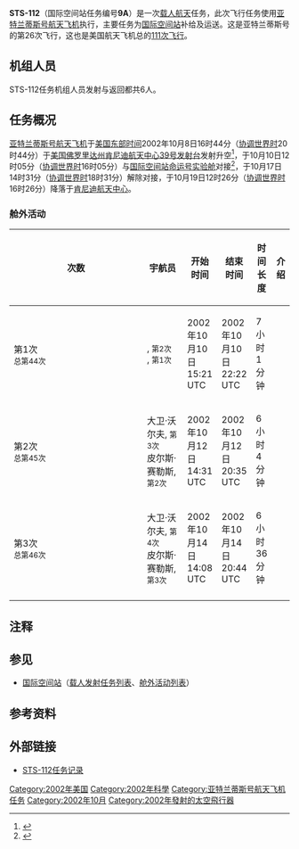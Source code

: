 {{noteTA
|G1=Aero
}}
{{Infobox spaceflight 
| name                  = STS-112
| image                 = STS-112 Launch of Space Shuttle Atlantis.jpg
| image_caption         = STS-112发射
| insignia              = Sts-112-patch.png
| mission_type      = [[国际空间站|国际空间站]]补给<br>运送国际空间站部件
| operator              = [[NASA|NASA]]
| COSPAR_ID             =2002-047A
| SATCAT                = 27537
| mission_duration      = 10天19小时58分钟
| distance_travelled    = 
| orbits_completed      =

| spacecraft            = [[亚特兰蒂斯号航天飞机|亚特兰蒂斯号航天飞机]]
| manufacturer          = 
| launch_mass           =  
| landing_mass         =

| launch_date           =2002年10月7日 19:45 ([[UTC|UTC]])
| launch_site           = [[肯尼迪航天中心|肯尼迪航天中心]] [[肯尼迪航天中心39号发射台|LC-39B]]

| landing_date          = 2002年10月18日 15:44 ([[UTC|UTC]])
| landing_site          = [[肯尼迪航天中心|肯尼迪航天中心]]{{le|航天飞机着陆设施|Shuttle Landing Facility}}

| crew_size             =6
| crew_members          ={{le|杰弗里·阿什比|Jeffrey S. Ashby}}<br />{{le|帕梅拉·梅尔罗伊|Pamela Melroy}}<br />[[皮尔斯·塞勒斯|皮尔斯·塞勒斯]]<br />{{le|桑德拉·马格努斯|Sandra Magnus}}<br />{{le|大卫·沃尔夫|David A. Wolf}}<br />[[费奥多尔·尤尔奇欣|费奥多尔·尤尔奇欣]]
| crew_launching         =
| crew_landing         =
| crew_callsign         = 
| crew_photo           =STS-112 crew.jpg
| crew_photo_caption    =从左到右：马格努斯、沃尔夫、梅尔罗伊、阿什比、塞勒斯、尤尔奇欣

| orbit_epoch           = 
| orbit_reference       = [[地心轨道|地心轨道]]
| orbit_regime          = [[近地轨道|近地轨道]]
| orbit_periapsis       = 
| orbit_apoapsis        = 
| orbit_inclination     = 51.64°
| orbit_period          = 90分钟
| apsis                 = 地
| docking               = 
 {{Infobox spaceflight/Dock
   | docking_target     = [[国际空间站|国际空间站]]
   | docking_type       = dock
   | docking_port       = [[命运号实验舱|命运号实验舱]]
   | docking_date       = 2002年10月9日 15:16 ([[UTC|UTC]])
   | undocking_date     = 2002年10月16日 13:13 ([[UTC|UTC]])
   | time_docked        = 6天21小时57分钟
}}

| previous_mission      = [[File:Sts-111-patch.png|30px]] [[STS-111|STS-111]]
| next_mission          = [[STS-113|STS-113]] [[File:STS-113_Patch.svg|30px]]
| programme             = [[美国航天飞机计划|美国航天飞机计划]]
}}
'''STS-112'''（国际空间站任务编号'''9A'''）是一次[[载人航天|载人航天]]任务，此次飞行任务使用[[亚特兰蒂斯号航天飞机|亚特兰蒂斯号航天飞机]]执行，主要任务为[[国际空间站|国际空间站]]补给及运送{{le|国际空间站P1、S1桁架|Integrated_Truss_Structure#P1,_S1_trusses|S1桁架}}。这是亚特兰蒂斯号的第26次飞行，这也是美国航天飞机总的[[航天飞机任务列表|111次飞行]]。

== 机组人员 ==
STS-112任务机组人员发射与返回都共6人。
{{Spaceflight crew
|references=
|position1         = 指令长
|crew1_up          = {{flagicon|USA}} {{le|杰弗里·阿什比|Jeffrey S. Ashby}}
|agency1_up        = [[NASA|NASA]]
|flights1_up       = 3{{notetag|name="la"|也是最后一次飞行任务。}}
|position2         = 驾驶员
|crew2_up          = {{flagicon|USA}} {{le|帕梅拉·梅尔罗伊|Pamela Melroy}}
|agency2_up        = [[NASA|NASA]]
|flights2_up       = 2
|position3         = 任务专家1
|crew3_up          = {{flagicon|USA}} [[皮尔斯·塞勒斯|皮尔斯·塞勒斯]]
|agency3_up        = [[NASA|NASA]]
|flights3_up       = 1
|position4         = 任务专家2
|crew4_up          = {{flagicon|USA}} {{le|桑德拉·马格努斯|Sandra Magnus}}
|agency4_up        = [[NASA|NASA]]
|flights4_up       = 1
|position5         = 任务专家3
|crew5_up          = {{flagicon|USA}} {{le|大卫·沃尔夫|David A. Wolf}}
|agency5_up        = [[NASA|NASA]]
|flights5_up       = 3
|position6         = 任务专家4
|crew6_up          = {{flagicon|Russia}} [[费奥多尔·尤尔奇欣|费奥多尔·尤尔奇欣]]
|agency6_up        = [[俄罗斯航天集团|俄罗斯航天局]]
|flights6_up       = 1
}}

== 任务概况 ==

[[亚特兰蒂斯号航天飞机|亚特兰蒂斯号航天飞机]]于[[美国东部时间|美国东部时间]]2002年10月8日16时44分（[[协调世界时|协调世界时]]20时44分）于[[美国|美国]][[佛罗里达州|佛罗里达州]][[肯尼迪航天中心|肯尼迪航天中心]][[肯尼迪航天中心39号发射台|39号发射台]]发射升空<ref>{{cite news|title=组图：美亚特兰蒂斯号载人飞船发射成功 6人升空|url=http://news.sohu.com/35/03/news203570335.shtml|accessdate=2020-09-18|work=[[搜狐网|搜狐网]]|date=2002-10-08|archive-date=2004-09-18|archive-url=https://web.archive.org/web/20040918211446/http://news.sohu.com/35/03/news203570335.shtml|dead-url=no}}</ref>，于10月10日12时05分（[[协调世界时|协调世界时]]16时05分）与[[国际空间站|国际空间站]][[命运号实验舱|命运号实验舱]]对接<ref>{{cite news|title=组图：飞抵国际空间站的“亚特兰蒂斯号”|url=https://tech.sina.com.cn/o/2002-10-14/1043143490.shtml|accessdate=2020-09-18|work=[[新浪网|新浪]]科技|date=2002-10-14|archive-date=2005-05-06|archive-url=https://web.archive.org/web/20050506211951/http://tech.sina.com.cn/o/2002-10-14/1043143490.shtml|dead-url=no}}</ref>，于10月17日14时31分（[[协调世界时|协调世界时]]18时31分）解除对接，于10月19日12时26分（[[协调世界时|协调世界时]]16时26分）降落于[[肯尼迪航天中心|肯尼迪航天中心]]。

=== 舱外活动 ===
{| class="wikitable" style="font-size:93%;text-align:center;"
|-
! width="8%"| 次数
! width="25%"| 宇航员
! width="12%"| 开始时间
! width="12%"| 结束时间
! width="12%"| 时间长度
! 介绍
|-
| 第1次<br /><small>总第44次</small>
| align=left|{{flagicon|USA}} {{le|大卫·沃尔夫|David Wolf (astronaut)}}, <small>第2次</small><br />{{flagicon|USA}} {{le|皮尔斯·赛勒斯|Piers J. Sellers}}, <small>第1次</small>
| 2002年10月10日<br />15:21 UTC
| 2002年10月10日<br />22:22 UTC
| 7小时1分钟
| align=left| 
|-
| 第2次<br /><small>总第45次</small>
| align=left|{{flagicon|USA}} 大卫·沃尔夫, <small>第3次</small><br />{{flagicon|USA}} 皮尔斯·赛勒斯, <small>第2次</small>
| 2002年10月12日<br />14:31 UTC
| 2002年10月12日<br />20:35 UTC
| 6小时4分钟
| align=left|
|-
| 第3次<br /><small>总第46次</small>
| align=left|{{flagicon|USA}} 大卫·沃尔夫, <small>第4次</small><br />{{flagicon|USA}} 皮尔斯·赛勒斯, <small>第3次</small>
| 2002年10月14日<br />14:08 UTC
| 2002年10月14日<br />20:44 UTC
| 6小时36分钟
| align=left|
|-
|}

==注释==
{{notefoot}}
==参见==
*[[国际空间站|国际空间站]]（[[国际空间站载人发射任务列表|载人发射任务列表]]、[[国际空间站舱外活动列表|舱外活动列表]]）
== 参考资料 ==
{{reflist}}
== 外部链接 ==
*[https://science.ksc.nasa.gov/shuttle/missions/sts-112/mission-sts-112.html STS-112任务记录]{{Wayback|url=https://science.ksc.nasa.gov/shuttle/missions/sts-112/mission-sts-112.html |date=20190208104347 }}
{{Manned ISS flight}}
{{亚特兰蒂斯号航天飞机}}
[[Category:2002年美国|Category:2002年美国]]
[[Category:2002年科學|Category:2002年科學]]
[[Category:亚特兰蒂斯号航天飞机任务|Category:亚特兰蒂斯号航天飞机任务]]
[[Category:2002年10月|Category:2002年10月]]
[[Category:2002年發射的太空飛行器|Category:2002年發射的太空飛行器]]